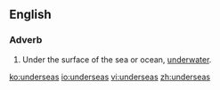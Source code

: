 ==English==

===Adverb===
{{en-adv|-}}

# Under the surface of the sea or ocean, [[underwater]].

[[ko:underseas]]
[[io:underseas]]
[[vi:underseas]]
[[zh:underseas]]